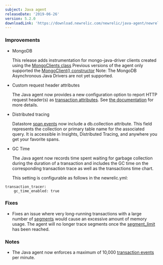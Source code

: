 ```yaml
---
subject: Java agent
releaseDate: '2019-06-26'
version: 5.2.0
downloadLink: 'https://download.newrelic.com/newrelic/java-agent/newrelic-agent/5.2.0/'
---
```


### Improvements

* MongoDB

  This release adds instrumentation for mongo-java-driver clients created using the [MongoClients class](https://mongodb.github.io/mongo-java-driver/3.10/javadoc/com/mongodb/client/MongoClients.html) Previous versions of the agent only supported the [MongoClient() constructor](https://mongodb.github.io/mongo-java-driver/3.10/javadoc/com/mongodb/MongoClient.html) Note: The MongoDB Asynchronous Java Drivers are not yet supported.
* Custom request header attributes

  The Java agent now provides a new configuration option to report HTTP request header(s) as [transaction attributes](https://docs.newrelic.com/docs/agents/manage-apm-agents/agent-data/agent-attributes). See [the documentation](https://docs.newrelic.com/docs/agents/java-agent/configuration/java-agent-configuration-config-file#tt-custom-request-headers) for more details.
* Distributed tracing

  Datastore [span events](https://docs.newrelic.com/docs/apm/distributed-tracing/ui-data/span-event) now include a db.collection attribute. This field represents the collection or primary table name for the associated query. It is accessible in Insights, Distributed Tracing, and anywhere you get your favorite spans.
* GC Time

  The Java agent now records time spent waiting for garbage collection during the duration of a transaction and includes the GC time on the corresponding transaction trace as well as the transactions time chart.

  This setting is configurable as follows in the newrelic.yml:

```
transaction_tracer:
    gc_time_enabled: true
```

### Fixes

* Fixes an issue where very long-running transactions with a large number of [segments](https://docs.newrelic.com/docs/apm/transactions/intro-transactions/transactions-new-relic-apm#segments) would cause an excessive amount of memory usage. The agent will no longer trace segments once the [segment_limit](https://docs.newrelic.com/docs/agents/java-agent/configuration/java-agent-configuration-config-file#cfg-tt-segment_limit) has been reached.

### Notes

* The Java agent now enforces a maximum of 10,000 [transaction events](https://docs.newrelic.com/docs/agents/java-agent/configuration/java-agent-configuration-config-file#ae-max_samples_stored) per minute.
